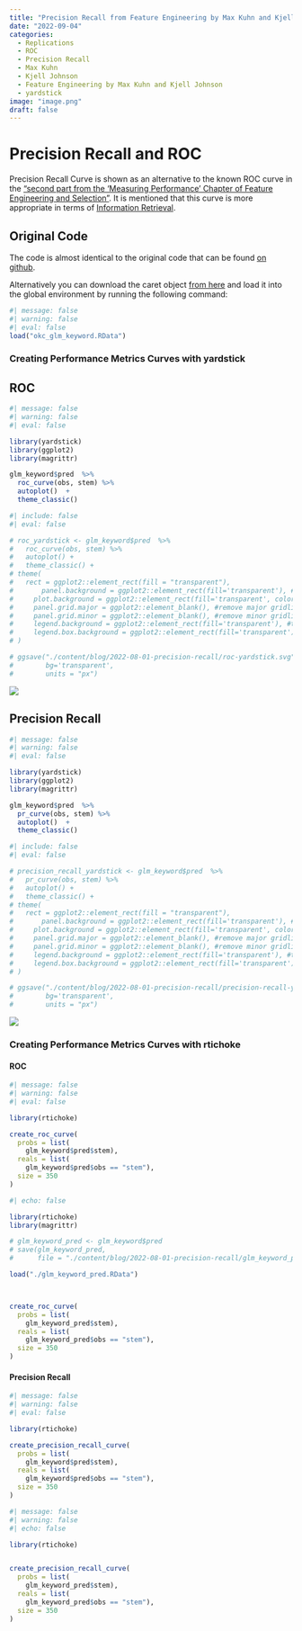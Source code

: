```yaml
---
title: "Precision Recall from Feature Engineering by Max Kuhn and Kjell Johnson"
date: "2022-09-04"
categories: 
  - Replications
  - ROC
  - Precision Recall
  - Max Kuhn
  - Kjell Johnson
  - Feature Engineering by Max Kuhn and Kjell Johnson
  - yardstick
image: "image.png"
draft: false
---
```


# Precision Recall and ROC

Precision Recall Curve is shown as an alternative to the known ROC curve in the ["second part from the 'Measuring Performance' Chapter of Feature Engineering and Selection"](http://www.feat.engineering/measuring-performance.html#class-metrics). It is mentioned that this curve is more appropriate in terms of [Information Retrieval](https://nlp.stanford.edu/IR-book/information-retrieval-book.html).

## Original Code

The code is almost identical to the original code that can be found [on github](https://github.com/topepo/FES/blob/master/03_A_Review_of_the_Predictive_Modeling_Process/03_02_02_Classification_Metric.R).

Alternatively you can download the caret object [from here](https://github.com/topepo/FES/blob/master/05_Encoding_Categorical_Predictors/05_06_Creating_Features_from_Text_Data/okc_glm_keyword.RData?raw) and load it into the global environment by running the following command:

```r
#| message: false
#| warning: false
#| eval: false
load("okc_glm_keyword.RData")
```

### Creating Performance Metrics Curves with yardstick

::: panel-tabset
## ROC

::: {layout-ncol="2"}
```r
#| message: false
#| warning: false
#| eval: false

library(yardstick)
library(ggplot2)
library(magrittr)

glm_keyword$pred  %>% 
  roc_curve(obs, stem) %>% 
  autoplot()  +
  theme_classic()
```

```r
#| include: false
#| eval: false

# roc_yardstick <- glm_keyword$pred  %>%
#   roc_curve(obs, stem) %>%
#   autoplot() + 
#   theme_classic() +
# theme(
#   rect = ggplot2::element_rect(fill = "transparent"),
#       panel.background = ggplot2::element_rect(fill='transparent'), #transparent panel bg
#     plot.background = ggplot2::element_rect(fill='transparent', color=NA), #transparent plot bg
#     panel.grid.major = ggplot2::element_blank(), #remove major gridlines
#     panel.grid.minor = ggplot2::element_blank(), #remove minor gridlines
#     legend.background = ggplot2::element_rect(fill='transparent'), #transparent legend bg
#     legend.box.background = ggplot2::element_rect(fill='transparent') #transparent legend panel
# )

# ggsave("./content/blog/2022-08-01-precision-recall/roc-yardstick.svg",
#        bg='transparent',
#        units = "px")

```

![](roc-yardstick.svg)
:::

## Precision Recall

::: {layout-ncol="2"}
```r
#| message: false
#| warning: false
#| eval: false

library(yardstick)
library(ggplot2)
library(magrittr)

glm_keyword$pred  %>% 
  pr_curve(obs, stem) %>% 
  autoplot()  +
  theme_classic()

```

```r
#| include: false
#| eval: false

# precision_recall_yardstick <- glm_keyword$pred  %>%
#   pr_curve(obs, stem) %>%
#   autoplot() + 
#   theme_classic() +
# theme(
#   rect = ggplot2::element_rect(fill = "transparent"),
#       panel.background = ggplot2::element_rect(fill='transparent'), #transparent panel bg
#     plot.background = ggplot2::element_rect(fill='transparent', color=NA), #transparent plot bg
#     panel.grid.major = ggplot2::element_blank(), #remove major gridlines
#     panel.grid.minor = ggplot2::element_blank(), #remove minor gridlines
#     legend.background = ggplot2::element_rect(fill='transparent'), #transparent legend bg
#     legend.box.background = ggplot2::element_rect(fill='transparent') #transparent legend panel
# )

# ggsave("./content/blog/2022-08-01-precision-recall/precision-recall-yardstick.svg",
#        bg='transparent',
#        units = "px")

```

![](precision-recall-yardstick.svg)
:::
:::

### Creating Performance Metrics Curves with rtichoke

::: panel-tabset
#### ROC

::: {layout-ncol="2"}
```r
#| message: false
#| warning: false
#| eval: false

library(rtichoke)

create_roc_curve(
  probs = list(
    glm_keyword$pred$stem),
  reals = list(
    glm_keyword$pred$obs == "stem"),
  size = 350
)
```

```r
#| echo: false

library(rtichoke)
library(magrittr)

# glm_keyword_pred <- glm_keyword$pred
# save(glm_keyword_pred, 
#      file = "./content/blog/2022-08-01-precision-recall/glm_keyword_pred.RData")

load("./glm_keyword_pred.RData")



create_roc_curve(
  probs = list(
    glm_keyword_pred$stem),
  reals = list(
    glm_keyword_pred$obs == "stem"),
  size = 350
) 

```
:::

#### Precision Recall

::: {layout-ncol="2"}
```r
#| message: false
#| warning: false
#| eval: false

library(rtichoke)

create_precision_recall_curve(
  probs = list(
    glm_keyword$pred$stem),
  reals = list(
    glm_keyword$pred$obs == "stem"),
  size = 350
)
```

```r
#| message: false
#| warning: false
#| echo: false

library(rtichoke)


create_precision_recall_curve(
  probs = list(
    glm_keyword_pred$stem),
  reals = list(
    glm_keyword_pred$obs == "stem"),
  size = 350
) 


```
:::
:::
